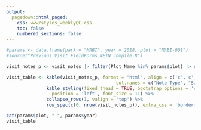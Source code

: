 ```yaml
---
output: 
  pagedown::html_paged:
    css: www/styles_weeklyQC.css
    toc: false
    numbered_sections: false
---
```


```r
#params <- data.frame(park = "MABI", year = 2018, plot = "MABI-001")
#source("Previous_Visit_FieldForms_NETN_compile.R")
```


```r
visit_notes_p <- visit_notes |> filter(Plot_Name %in% params$plot) |> select(-Plot_Name, -SampleYear)

visit_table <- kable(visit_notes_p, format = "html", align = c('c','c', 'l'),
                                         col.names = c("Note Type", "Sample_Info", "Note")) %>% 
               kable_styling(fixed_thead = TRUE, bootstrap_options = 'condensed', full_width = TRUE,
                 position = 'left', font_size = 11) %>% 
               collapse_rows(1, valign = 'top') %>% 
               row_spec(c(0, nrow(visit_notes_p)), extra_css = 'border-bottom: 1px solid #000000')

```

```r
cat(params$plot, " ", params$year)
visit_table
```
